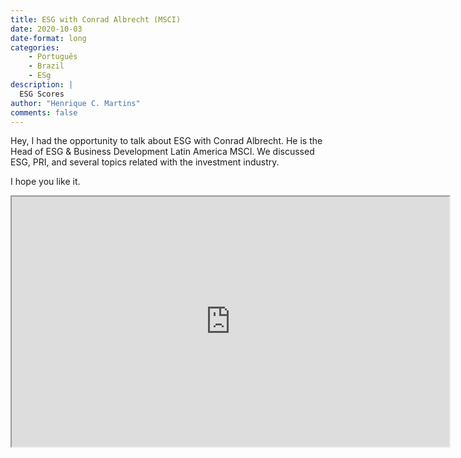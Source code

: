 ```yaml
---
title: ESG with Conrad Albrecht (MSCI) 
date: 2020-10-03
date-format: long
categories:
    - Português
    - Brazil
    - ESg
description: |
  ESG Scores
author: "Henrique C. Martins"
comments: false
---
```




Hey, I had the opportunity to talk about ESG with Conrad Albrecht. He is the Head of ESG & Business Development Latin America MSCI. We discussed ESG, PRI, and several topics related with the investment industry.

I hope you like it.


<iframe width="700" height="400" src="https://www.youtube.com/embed/3_ltW4h-ORI"></iframe>



